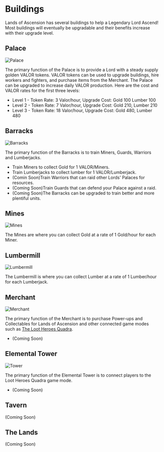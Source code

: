 # Buildings

Lands of Ascension has several buildings to help a Legendary Lord Ascend! Most buildings will eventually be upgradable and their benefits increase with their upgrade level.

## Palace

![Palace](https://cdn.discordapp.com/attachments/1152274140141735936/1161672994096152576/palace.png)

The primary function of the Palace is to provide a Lord with a steady supply golden VALOR tokens. VALOR tokens can be used to upgrade buildings, hire workers and fighters, and purchase items from the Merchant. The Palace can be upgraded to increase daily VALOR production. Here are the cost and VALOR rates for the first three levels:

- Level 1 - Token Rate: 3 Valor/hour, Upgrade Cost: Gold 100 Lumber 100
- Level 2 - Token Rate: 7 Valor/hour, Upgrade Cost: Gold 210, Lumber 210
- Level 3 - Token Rate: 18 Valor/hour, Upgrade Cost: Gold 480, Lumber 480

## Barracks

![Barracks](https://cdn.discordapp.com/attachments/1152274140141735936/1161673027814162484/barracks.png)

The primary function of the Barracks is to train Miners, Guards, Warriors and Lumberjacks.

- Train Miners to collect Gold for 1 VALOR/Miners.
- Train Lumberjacks to collect lumber for 1 VALOR/Lumberjack.
- (Comin Soon)Train Warriors that can raid other Lords' Palaces for resources.
- (Coming Soon)Train Guards that can defend your Palace against a raid.
- (Coming Soon)The Barracks can be upgraded to train better and more plentiful units.

## Mines

![Mines](https://cdn.discordapp.com/attachments/1152274140141735936/1161673082453377106/mine.png)

The Mines are where you can collect Gold at a rate of 1 Gold/hour for each Miner.

## Lumbermill

![Lumbermill](https://cdn.discordapp.com/attachments/1152274140141735936/1161673065932009634/lumbermill.png)

The Lumbermill is where you can collect Lumber at a rate of 1 Lumber/hour for each Lumberjack.

## Merchant

![Merchant](https://cdn.discordapp.com/attachments/1152274140141735936/1161673111259852870/Merchant.png)

The primary function of the Merchant is to purchase Power-ups and Collectables for Lands of Ascension and other connected game modes such as [The Loot Heroes Quadra](https://lootheroes.io).

- (Coming Soon)

## Elemental Tower

![Tower](https://cdn.discordapp.com/attachments/939309405227339776/1157086884929998868/elemental_tower-removebg-preview.png)

The primary function of the Elemental Tower is to connect players to the Loot Heroes Quadra game mode.

- (Coming Soon)

## Tavern

(Coming Soon)

## The Lands

(Coming Soon)
